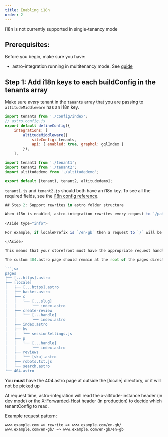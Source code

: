 ```yaml
---
title: Enabling i18n
order: 2
---
```



<Aside type="caution">
    i18n is not currently supported in single-tenancy mode
</Aside>

## Prerequisites:

Before you begin, make sure you have: 

- astro-integration running in multitenancy mode. See [guide](../guides/enable-multitenancy)

## Step 1: Add i18n keys to each buildConfig in the tenants array

Make sure *every* tenant in the `tenants` array that you are passing to `altitudeMiddleware` has an i18n key.

```js
import tenants from './config/index';
// astro.config.js
export default defineConfig({
    integrations: [
        altitudeMiddleware({
            siteConfig: tenants,
            api: { enabled: true, graphql: gqlIndex }
        }),
    ],
```

```js
import tenant1 from './tenant1';
import tenant2 from './tenant2';
import altitudedemo from './altitudedemo';

export default [tenant1, tenant2, altitudedemo];
```

`tenant1.js` and `tenant2.js` should both have an i18n key. To see all the required fields, see the [i18n config reference](../reference/config/#i18n).

```js
## Step 2: Support rewrites in astro folder structure

When i18n is enabled, astro-integration rewrites every request to `/pathname` to `/localePrefix/pathname` 

<Aside type="info">

For example, if localePrefix is `/en-gb` then a request to `/` will be rewritten to `/en-gb/` and a request to `/basket` will be rewritten to `/en-gb/basket`

</Aside>

This means that your storefront must have the appropriate request handlers. This can be achieved by nesting your normal handlers in the `/pages` directory into `pages/[locale`, 

The custom 404.astro page should remain at the root of the pages directory to serve any custom 404 pages.

```jsx
pages
├── [...https].astro
├── [locale]
│   ├── [...https].astro
│   ├── basket.astro
│   ├── c
│   │   └── [...slug]
│   │       └── index.astro
│   ├── create-review
│   │   └── [...handle]
│   │       └── index.astro
│   ├── index.astro
│   ├── kv
│   │   └── sessionSettings.js
│   ├── p
│   │   └── [...handle]
│   │       └── index.astro
│   ├── reviews
│   │   └── [sku].astro
│   ├── robots.txt.js
│   └── search.astro
└── 404.astro
```

You **must** have the 404.astro page at outside the [locale] directory, or it will not be picked up

At request time, astro-integration will read the x-altitude-instance header (in dev mode) or the [X-Forwarded-Host](https://developer.mozilla.org/en-US/docs/Web/HTTP/Reference/Headers/X-Forwarded-Host) header (in production) to decide which tenantConfig to read.


Example request pattern:

```
www.example.com => rewrite => www.example.com/en-gb/
www.example.com/en-gb/ => www.example.com/en-gb/en-gb 
```